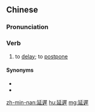 {{also|延迟}}
==Chinese==
{{zh-forms|s=延迟}}

===Pronunciation===
{{zh-pron
|m=yánchí
|c=jin4 ci4
|mn=iân-tî
|cat=v
}}

===Verb===
{{zh-verb}}

# to [[delay]]; to [[postpone]]

====Synonyms====
* {{zh-l|延後}}
* {{zh-l|延期}}

[[zh-min-nan:延遲]]
[[hu:延遲]]
[[mg:延遲]]